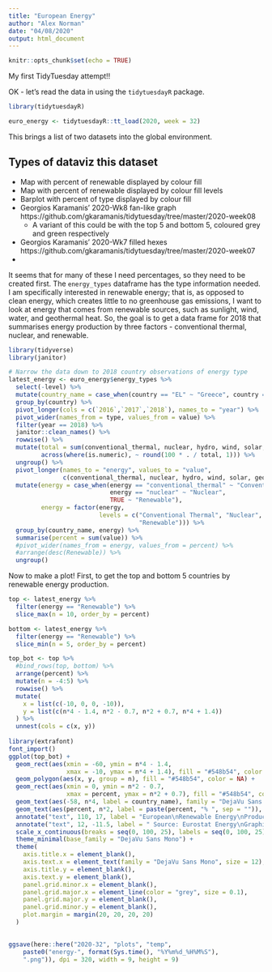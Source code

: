 ```yaml
---
title: "European Energy"
author: "Alex Norman"
date: "04/08/2020"
output: html_document
---
```


```r
knitr::opts_chunk$set(echo = TRUE)
```

My first TidyTuesday attempt!!

OK - let's read the data in using the `tidytuesdayR` package.

```r
library(tidytuesdayR)

euro_energy <- tidytuesdayR::tt_load(2020, week = 32)
```

This brings a list of two datasets into the global environment.

## Types of dataviz this dataset

* Map with percent of renewable displayed by colour fill
* Map with percent of renewable displayed by colour fill levels 
* Barplot with percent of type displayed by colour fill
* Georgios Karamanis' 2020-Wk8 fan-like graph https://github.com/gkaramanis/tidytuesday/tree/master/2020-week08
    * A variant of this could be with the top 5 and bottom 5, coloured grey and green respectively
* Georgios Karamanis' 2020-Wk7 filled hexes https://github.com/gkaramanis/tidytuesday/tree/master/2020-week07
* 

It seems that for many of these I need percentages, so they need to be created first. The `energy_types` dataframe has the type information needed. I am specifically interested in renewable energy; that is, as opposed to clean energy, which creates little to no greenhouse gas emissions, I want to look at energy that comes from renewable sources, such as sunlight, wind, water, and geothermal heat. So, the goal is to get a data frame for 2018 that summarises energy production by three factors - conventional thermal, nuclear, and renewable.

```r
library(tidyverse)
library(janitor)

# Narrow the data down to 2018 country observations of energy type
latest_energy <- euro_energy$energy_types %>%
  select(-level) %>%
  mutate(country_name = case_when(country == "EL" ~ "Greece", country == "UK" ~ "United Kingdom", country == "BA" ~ "Bosnia and Herzegovina", TRUE ~ country_name)) %>%
  group_by(country) %>%
  pivot_longer(cols = c(`2016`,`2017`,`2018`), names_to = "year") %>%
  pivot_wider(names_from = type, values_from = value) %>%
  filter(year == 2018) %>%
  janitor::clean_names() %>%
  rowwise() %>%
  mutate(total = sum(conventional_thermal, nuclear, hydro, wind, solar, geothermal, other, pumped_hydro_power),
         across(where(is.numeric), ~ round(100 * . / total, 1))) %>%
  ungroup() %>%
  pivot_longer(names_to = "energy", values_to = "value", 
               c(conventional_thermal, nuclear, hydro, wind, solar, geothermal, other, pumped_hydro_power)) %>%
  mutate(energy = case_when(energy == "conventional_thermal" ~ "Conventional Thermal",
                            energy == "nuclear" ~ "Nuclear",
                            TRUE ~ "Renewable"),
         energy = factor(energy, 
                         levels = c("Conventional Thermal", "Nuclear", 
                                    "Renewable"))) %>%
  group_by(country_name, energy) %>%
  summarise(percent = sum(value)) %>%
  #pivot_wider(names_from = energy, values_from = percent) %>%
  #arrange(desc(Renewable)) %>%
  ungroup()

```
Now to make a plot! First, to get the top and bottom 5 countries by renewable energy production.

```r
top <- latest_energy %>%
  filter(energy == "Renewable") %>%
  slice_max(n = 10, order_by = percent)

bottom <- latest_energy %>%
  filter(energy == "Renewable") %>%
  slice_min(n = 5, order_by = percent)

top_bot <- top %>%
  #bind_rows(top, bottom) %>%
  arrange(percent) %>%
  mutate(n = -4:5) %>%
  rowwise() %>%
  mutate(
    x = list(c(-10, 0, 0, -10)),
    y = list(c(n*4 - 1.4, n*2 - 0.7, n*2 + 0.7, n*4 + 1.4))
  ) %>% 
  unnest(cols = c(x, y))
  
library(extrafont)
font_import()
ggplot(top_bot) +
  geom_rect(aes(xmin = -60, ymin = n*4 - 1.4,
                xmax = -10, ymax = n*4 + 1.4), fill = "#548b54", color = NA) +
  geom_polygon(aes(x, y, group = n), fill = "#548b54", color = NA) +
  geom_rect(aes(xmin = 0, ymin = n*2 - 0.7,
                xmax = percent, ymax = n*2 + 0.7), fill = "#548b54", color = NA) +
  geom_text(aes(-58, n*4, label = country_name), family = "DejaVu Sans Mono", color = "white", hjust = 0, size = 8.5, check_overlap = TRUE) +
  geom_text(aes(percent, n*2, label = paste(percent, "% ", sep = "")), family = "DejaVu Sans Mono", color = "white", hjust = 1, size = 4, check_overlap = TRUE) +
  annotate("text", 110, 17, label = "European\nRenewable Energy\nProduction", family = "Noto Sans Black", color = "black", hjust = 1, size = 11, lineheight = 0.9) +
  annotate("text", 12, -11.5, label = " Source: Eurostat Energy\nGraphic: Alex Norman", family = "Noto Sans Thin", color = "black", hjust = 0, size = 4, lineheight = 0.9) +
  scale_x_continuous(breaks = seq(0, 100, 25), labels = seq(0, 100, 25)) +
  theme_minimal(base_family = "DejaVu Sans Mono") +
  theme(
    axis.title.x = element_blank(),
    axis.text.x = element_text(family = "DejaVu Sans Mono", size = 12),
    axis.title.y = element_blank(),
    axis.text.y = element_blank(),
    panel.grid.minor.x = element_blank(),
    panel.grid.major.x = element_line(color = "grey", size = 0.1),
    panel.grid.major.y = element_blank(),
    panel.grid.minor.y = element_blank(),
    plot.margin = margin(20, 20, 20, 20)
  )
  

ggsave(here::here("2020-32", "plots", "temp",
    paste0("energy-", format(Sys.time(), "%Y%m%d_%H%M%S"),
    ".png")), dpi = 320, width = 9, height = 9)

```